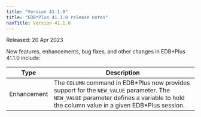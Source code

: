 ```yaml
---
title: "Version 41.1.0"
title: "EDB*Plus 41.1.0 release notes"
navTitle: Version 41.1.0
---
```


Released: 20 Apr 2023

New features, enhancements, bug fixes, and other changes in EDB*Plus 41.1.0 include:

| Type        | Description                                                    |
| ----------- | -------------------------------------------------------------- | 
| Enhancement | The `COLUMN` command in EDB\*Plus now provides support for the `NEW_VALUE` parameter. The `NEW_VALUE` parameter defines a variable to hold the column value in a given EDB\*Plus session. |
